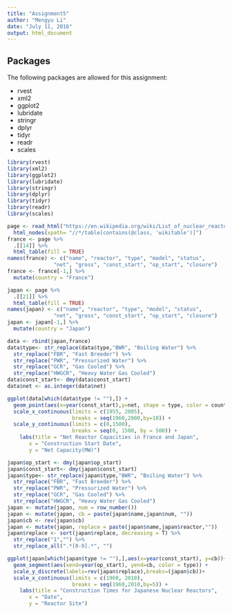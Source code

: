 ```yaml
---
title: "Assignment5"
author: "Mengyu Li"
date: "July 11, 2016"
output: html_document
---
```

## Packages

The following packages are allowed for this assignment:

* rvest
* xml2
* ggplot2
* lubridate
* stringr
* dplyr
* tidyr
* readr
* scales

```r
library(rvest)
library(xml2)
library(ggplot2)
library(lubridate)
library(stringr)
library(dplyr)
library(tidyr)
library(readr)
library(scales)
```


```r
page <- read_html("https://en.wikipedia.org/wiki/List_of_nuclear_reactors") %>% 
  html_nodes(xpath= "//*/table[contains(@class, 'wikitable')]") 
france <- page %>% 
  .[[14]] %>% 
  html_table(fill = TRUE)
names(france) <- c("name", "reactor", "type", "model", "status", 
               "net", "gross", "const_start", "op_start", "closure")
france <- france[-1,] %>%
  mutate(country = "France")

japan <- page %>% 
  .[[21]] %>% 
  html_table(fill = TRUE)
names(japan) <- c("name", "reactor", "type", "model", "status", 
               "net", "gross", "const_start", "op_start", "closure")
japan <- japan[-1,] %>%
  mutate(country = "Japan")

data <- rbind(japan,france)
data$type<- str_replace(data$type,"BWR", "Boiling Water") %>% 
  str_replace("FBR", "Fast Breeder") %>% 
  str_replace("PWR", "Pressurized Water") %>% 
  str_replace("GCR", "Gas Cooled") %>% 
  str_replace("HWGCR", "Heavy Water Gas Cooled") 
data$const_start<- dmy(data$const_start)
data$net <- as.integer(data$net)

ggplot(data[which(data$type != ""),]) +
  geom_point(aes(x=year(const_start),y=net, shape = type, color = country),size = 2) +
  scale_x_continuous(limits = c(1955, 2005), 
                     breaks = seq(1960,2000,by=10)) +
  scale_y_continuous(limits = c(0,1500), 
                     breaks = seq(0, 1500, by = 500)) +
    labs(title = "Net Reactor Capacities in France and Japan",
       x = "Construction Start Date",
       y = "Net Capacity(MW)")

```


```r
japan$op_start <- dmy(japan$op_start)
japan$const_start<- dmy(japan$const_start)
japan$type<- str_replace(japan$type,"BWR", "Boiling Water") %>% 
  str_replace("FBR", "Fast Breeder") %>% 
  str_replace("PWR", "Pressurized Water") %>% 
  str_replace("GCR", "Gas Cooled") %>% 
  str_replace("HWGCR", "Heavy Water Gas Cooled") 
japan <- mutate(japan, num = row_number())
japan <- mutate(japan, cb = paste(japan$name,japan$num, ""))
japan$cb <- rev(japan$cb)
japan <- mutate(japan, replace = paste(japan$name,japan$reactor,""))
japan$replace <- sort(japan$replace, decreasing = T) %>%
  str_replace("1","") %>% 
  str_replace_all(".*[0-9].*", "")

ggplot(japan[which(japan$type != ""),],aes(x=year(const_start), y=cb))+
  geom_segment(aes(xend=year(op_start), yend=cb, color = type)) +
  scale_y_discrete(labels=rev(japan$replace),breaks=(japan$cb))+ 
  scale_x_continuous(limits = c(1960, 2010), 
                     breaks = seq(1960,2010,by=5)) +
    labs(title = "Construction Times for Japanese Nuclear Reactors",
       x = "Date",
       y = "Reactor Site")
```

